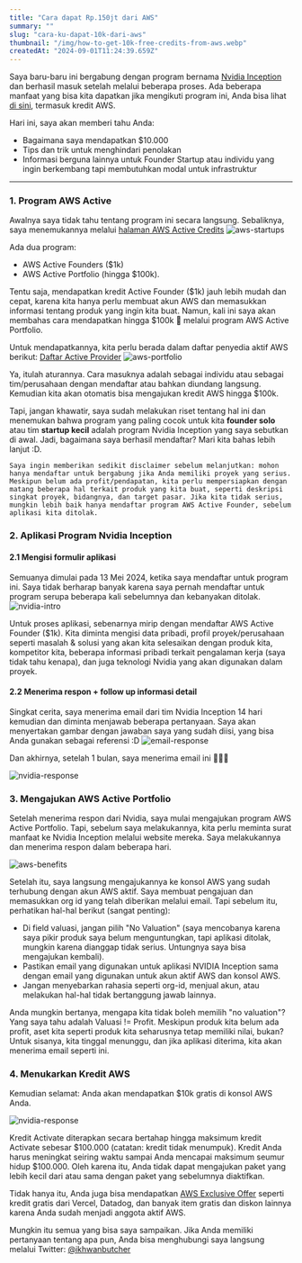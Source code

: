 ```yaml
---
title: "Cara dapat Rp.150jt dari AWS"
summary: ""
slug: "cara-ku-dapat-10k-dari-aws"
thumbnail: "/img/how-to-get-10k-free-credits-from-aws.webp"
createdAt: "2024-09-01T11:24:39.659Z"
---
```


Saya baru-baru ini bergabung dengan program bernama [Nvidia Inception](https://www.nvidia.com/en-us/startups) dan berhasil masuk setelah melalui beberapa proses. Ada beberapa manfaat yang bisa kita dapatkan jika mengikuti program ini, Anda bisa lihat [di sini](https://www.nvidia.com/en-us/startups/?deeplink=expertise-faq--2#expertise-faq-item-22b9adb3d1), termasuk kredit AWS.

Hari ini, saya akan memberi tahu Anda:

- Bagaimana saya mendapatkan $10.000
- Tips dan trik untuk menghindari penolakan
- Informasi berguna lainnya untuk Founder Startup atau individu yang ingin berkembang tapi membutuhkan modal untuk infrastruktur

---

### 1. Program AWS Active

Awalnya saya tidak tahu tentang program ini secara langsung. Sebaliknya, saya menemukannya melalui [halaman AWS Active Credits](https://aws.amazon.com/startups/credits) 
![aws-startups](/img/aws-active.webp "")

Ada dua program: 
- AWS Active Founders ($1k)
- AWS Active Portfolio (hingga $100k). 

Tentu saja, mendapatkan kredit Active Founder ($1k) jauh lebih mudah dan cepat, karena kita hanya perlu membuat akun AWS dan memasukkan informasi tentang produk yang ingin kita buat.
Namun, kali ini saya akan membahas cara mendapatkan hingga $100k 👑 melalui program AWS Active Portfolio. 

Untuk mendapatkannya, kita perlu berada dalam daftar penyedia aktif AWS berikut: [Daftar Active Provider](https://aws.amazon.com/activate/portfolio-detail/)
![aws-portfolio](/img/aws-active-featured.webp "")

Ya, itulah aturannya. Cara masuknya adalah sebagai individu atau sebagai tim/perusahaan dengan mendaftar atau bahkan diundang langsung. Kemudian kita akan otomatis bisa mengajukan kredit AWS hingga $100k.

Tapi, jangan khawatir, saya sudah melakukan riset tentang hal ini dan menemukan bahwa program yang paling cocok untuk kita **founder solo** atau tim **startup kecil** adalah program Nvidia Inception yang saya sebutkan di awal. Jadi, bagaimana saya berhasil mendaftar? Mari kita bahas lebih lanjut :D.

`Saya ingin memberikan sedikit disclaimer sebelum melanjutkan: mohon hanya mendaftar untuk bergabung jika Anda memiliki proyek yang serius. Meskipun belum ada profit/pendapatan, kita perlu mempersiapkan dengan matang beberapa hal terkait produk yang kita buat, seperti deskripsi singkat proyek, bidangnya, dan target pasar. Jika kita tidak serius, mungkin lebih baik hanya mendaftar program AWS Active Founder, sebelum aplikasi kita ditolak.`

### 2. Aplikasi Program Nvidia Inception

#### 2.1 Mengisi formulir aplikasi

Semuanya dimulai pada 13 Mei 2024, ketika saya mendaftar untuk program ini. Saya tidak berharap banyak karena saya pernah mendaftar untuk program serupa beberapa kali sebelumnya dan kebanyakan ditolak.
![nvidia-intro](/img/13th-may-email.png "")

Untuk proses aplikasi, sebenarnya mirip dengan mendaftar AWS Active Founder ($1k). Kita diminta mengisi data pribadi, profil proyek/perusahaan seperti masalah & solusi yang akan kita selesaikan dengan produk kita, kompetitor kita, beberapa informasi pribadi terkait pengalaman kerja (saya tidak tahu kenapa), dan juga teknologi Nvidia yang akan digunakan dalam proyek.

#### 2.2 Menerima respon + follow up informasi detail

Singkat cerita, saya menerima email dari tim Nvidia Inception 14 hari kemudian dan diminta menjawab beberapa pertanyaan. Saya akan menyertakan gambar dengan jawaban saya yang sudah diisi, yang bisa Anda gunakan sebagai referensi :D
![email-response](/img/email-response.png "")

Dan akhirnya, setelah 1 bulan, saya menerima email ini 🎉🎉🎉

![nvidia-response](/img/nvidia-response.png "")

### 3. Mengajukan AWS Active Portfolio

Setelah menerima respon dari Nvidia, saya mulai mengajukan program AWS Active Portfolio. Tapi, sebelum saya melakukannya, kita perlu meminta surat manfaat ke Nvidia Inception melalui website mereka. Saya melakukannya dan menerima respon dalam beberapa hari.

![aws-benefits](/img/nvidia-inception-benefits.png "")

Setelah itu, saya langsung mengajukannya ke konsol AWS yang sudah terhubung dengan akun AWS aktif. Saya membuat pengajuan dan memasukkan org id yang telah diberikan melalui email. Tapi sebelum itu, perhatikan hal-hal berikut (sangat penting):

- Di field valuasi, jangan pilih "No Valuation" (saya mencobanya karena saya pikir produk saya belum menguntungkan, tapi aplikasi ditolak, mungkin karena dianggap tidak serius. Untungnya saya bisa mengajukan kembali).
- Pastikan email yang digunakan untuk aplikasi NVIDIA Inception sama dengan email yang digunakan untuk akun aktif AWS dan konsol AWS.
- Jangan menyebarkan rahasia seperti org-id, menjual akun, atau melakukan hal-hal tidak bertanggung jawab lainnya.

Anda mungkin bertanya, mengapa kita tidak boleh memilih "no valuation"? Yang saya tahu adalah Valuasi != Profit. Meskipun produk kita belum ada profit, aset kita seperti produk kita seharusnya tetap memiliki nilai, bukan?
Untuk sisanya, kita tinggal menunggu, dan jika aplikasi diterima, kita akan menerima email seperti ini.

### 4. Menukarkan Kredit AWS

Kemudian selamat: Anda akan mendapatkan $10k gratis di konsol AWS Anda.

![nvidia-response](/img/aws-response-credits.png "")

Kredit Activate diterapkan secara bertahap hingga maksimum kredit Activate sebesar $100.000 (catatan: kredit tidak menumpuk). Kredit Anda harus meningkat seiring waktu sampai Anda mencapai maksimum seumur hidup $100.000. Oleh karena itu, Anda tidak dapat mengajukan paket yang lebih kecil dari atau sama dengan paket yang sebelumnya diaktifkan. 

Tidak hanya itu, Anda juga bisa mendapatkan [AWS Exclusive Offer](https://aws.amazon.com/startups/learn/aeo) seperti kredit gratis dari Vercel, Datadog, dan banyak item gratis dan diskon lainnya karena Anda sudah menjadi anggota aktif AWS.

Mungkin itu semua yang bisa saya sampaikan. Jika Anda memiliki pertanyaan tentang apa pun, Anda bisa menghubungi saya langsung melalui Twitter: [@ikhwanbutcher](https://twitter.com/ikhwanbutcher)
